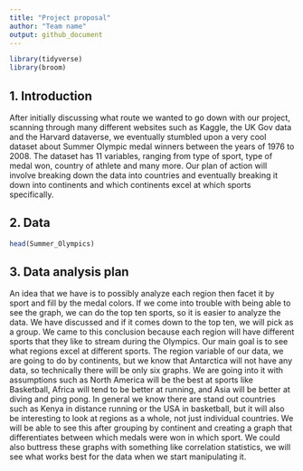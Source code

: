 ```yaml
---
title: "Project proposal"
author: "Team name"
output: github_document
---
```


```r
library(tidyverse)
library(broom)
```

## 1. Introduction

After initially discussing what route we wanted to go down with our project, scanning through many different websites such as Kaggle, the UK Gov data and the Harvard dataverse, we eventually stumbled upon a very cool dataset about Summer Olympic medal winners between the years of 1976 to 2008. The dataset has 11 variables, ranging from type of sport, type of medal won, country of athlete and many more. Our plan of action will involve breaking down the data into countries and eventually breaking it down into continents and which continents excel at which sports specifically.

## 2. Data
```r
head(Summer_Olympics)
```
## 3. Data analysis plan

An idea that we have is to possibly analyze each region then facet it by sport and fill by the medal colors. If we come into trouble with being able to see the graph, we can do the top ten sports, so it is easier to analyze the data. We have discussed and if it comes down to the top ten, we will pick as a group. We came to this conclusion because each region will have different sports that they like to stream during the Olympics.  Our main goal is to see what regions excel at different sports. The region variable of our data, we are going to do by continents, but we know that Antarctica will not have any data, so technically there will be only six graphs. 
	We are going into it with assumptions such as North America will be the best at sports like Basketball, Africa will tend to be better at running, and Asia will be better at diving and ping pong. In general we know there are stand out countries such as Kenya in distance running or the USA in basketball, but it will also be interesting to look at regions as a whole, not just individual countries. We will be able to see this after grouping by continent and creating a graph that differentiates between which medals were won in which sport. We could also buttress these graphs with something like correlation statistics, we will see what works best for the data when we start manipulating it. 


